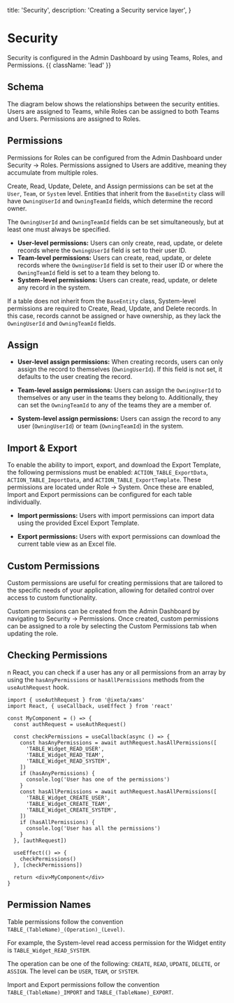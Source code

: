 
  title: 'Security',
  description: 'Creating a Security service layer',
}

# Security

Security is configured in the Admin Dashboard by using Teams, Roles, and Permissions. {{ className: 'lead' }}

## Schema

The diagram below shows the relationships between the security entities. Users are assigned to Teams, while Roles can be assigned to both Teams and Users. Permissions are assigned to Roles.

<DocImage image={imgSecuritySchema} full={false} />

## Permissions

Permissions for Roles can be configured from the Admin Dashboard under Security -> Roles. Permissions assigned to Users are additive, meaning they accumulate from multiple roles.

<DocImage image={imgEditRole} full={true} />

Create, Read, Update, Delete, and Assign permissions can be set at the `User`, `Team`, or `System` level. Entities that inherit from the `BaseEntity` class will have `OwningUserId` and `OwningTeamId` fields, which determine the record owner.

The `OwningUserId` and `OwningTeamId` fields can be set simultaneously, but at least one must always be specified.

- <b>User-level permissions:</b> Users can only create, read, update, or delete records
  where the `OwningUserId` field is set to their user ID.
- <b>Team-level permissions:</b> Users can create, read, update, or delete records
  where the `OwningUserId` field is set to their user ID or where the `OwningTeamId`
  field is set to a team they belong to.
- <b>System-level permissions:</b> Users can create, read, update, or delete any
  record in the system.

If a table does not inherit from the `BaseEntity` class, System-level permissions are required to Create, Read, Update, and Delete records. In this case, records cannot be assigned or have ownership, as they lack the `OwningUserId` and `OwningTeamId` fields.

## Assign

- <b>User-level assign permissions:</b> When creating records, users can only assign
  the record to themselves (`OwningUserId`). If this field is not set, it defaults
  to the user creating the record.

- <b>Team-level assign permissions:</b> Users can assign the `OwningUserId` to themselves
  or any user in the teams they belong to. Additionally, they can set the `OwningTeamId`
  to any of the teams they are a member of.

- <b>System-level assign permissions:</b> Users can assign the record to any user
  (`OwningUserId`) or team (`OwningTeamId`) in the system.

## Import & Export

To enable the ability to import, export, and download the Export Template, the following permissions must be enabled: `ACTION_TABLE_ExportData`, `ACTION_TABLE_ImportData`, and `ACTION_TABLE_ExportTemplate`. These permissions are located under Role -> System. Once these are enabled, Import and Export permissions can be configured for each table individually.

- <b>Import permissions:</b> Users with import permissions can import data using
  the provided Excel Export Template.

- <b>Export permissions:</b> Users with export permissions can download the current
  table view as an Excel file.

<DocImage image={imgImportExport} full={false} />

## Custom Permissions

Custom permissions are useful for creating permissions that are tailored to the specific needs of your application, allowing for detailed control over access to custom functionality.

Custom permissions can be created from the Admin Dashboard by navigating to Security -> Permissions. Once created, custom permissions can be assigned to a role by selecting the Custom Permissions tab when updating the role.

## Checking Permissions

n React, you can check if a user has any or all permissions from an array by using the `hasAnyPermissions` or `hasAllPermissions` methods from the `useAuthRequest` hook.

```tsx {{ title: 'src / components / MyComponent.tsx' }}
import { useAuthRequest } from '@ixeta/xams'
import React, { useCallback, useEffect } from 'react'

const MyComponent = () => {
  const authRequest = useAuthRequest()

  const checkPermissions = useCallback(async () => {
    const hasAnyPermissions = await authRequest.hasAllPermissions([
      'TABLE_Widget_READ_USER',
      'TABLE_Widget_READ_TEAM',
      'TABLE_Widget_READ_SYSTEM',
    ])
    if (hasAnyPermissions) {
      console.log('User has one of the permissions')
    }
    const hasAllPermissions = await authRequest.hasAllPermissions([
      'TABLE_Widget_CREATE_USER',
      'TABLE_Widget_CREATE_TEAM',
      'TABLE_Widget_CREATE_SYSTEM',
    ])
    if (hasAllPermissions) {
      console.log('User has all the permissions')
    }
  }, [authRequest])

  useEffect(() => {
    checkPermissions()
  }, [checkPermissions])

  return <div>MyComponent</div>
}
```

## Permission Names

Table permissions follow the convention `TABLE_(TableName)_(Operation)_(Level)`.

For example, the System-level read access permission for the Widget entity is `TABLE_Widget_READ_SYSTEM`.

The operation can be one of the following: `CREATE`, `READ`, `UPDATE`, `DELETE`, or `ASSIGN`. The level can be `USER`, `TEAM`, or `SYSTEM`.

Import and Export permissions follow the convention `TABLE_(TableName)_IMPORT` and `TABLE_(TableName)_EXPORT`.
